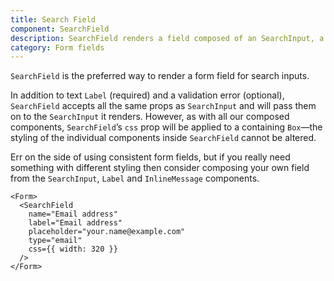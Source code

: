 ```yaml
---
title: Search Field
component: SearchField
description: SearchField renders a field composed of an SearchInput, a Label and a InlineMessage
category: Form fields
---
```


`SearchField` is the preferred way to render a form field for search inputs.

In addition to text `Label` (required) and a validation error (optional), `SearchField` accepts all the same props as `SearchInput` and will pass them on to the `SearchInput` it renders. However, as with all our composed components,
`SearchField`’s `css` prop will be applied to a containing `Box`—the styling of the individual components inside `SearchField` cannot be altered.

Err on the side of using consistent form fields, but if you really need something with different styling then consider composing your own field from the
`SearchInput`, `Label` and `InlineMessage` components.

```tsx preview
<Form>
  <SearchField
    name="Email address"
    label="Email address"
    placeholder="your.name@example.com"
    type="email"
    css={{ width: 320 }}
  />
</Form>
```
